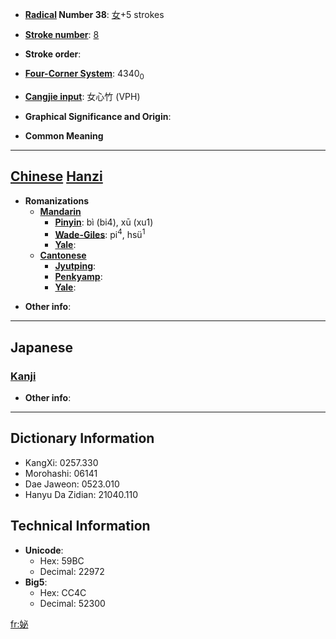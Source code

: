 * '''[[Wiktionary:Chinese radical index| Radical]] Number 38''': [[Wiktionary:Chinese radical index 女|女]]+5 strokes

* '''[[Wiktionary:Chinese total strokes index|Stroke number]]''': [[Wiktionary:Chinese total strokes index 8|8]]

* '''Stroke order''': 

* '''[[Wiktionary:Chinese four corner index|Four-Corner System]]''': 4340<sub>0</sub>

* '''[[Wiktionary:Chinese Cangjie index|Cangjie input]]''': 女心竹 (VPH)

* '''Graphical Significance and Origin''': 

* '''Common Meaning'''

----

== [[Chinese]] [[Hanzi]] ==

* '''Romanizations'''
** '''[[Mandarin]]'''
*** '''[[Pinyin]]''': bì (bi4), xū (xu1)
*** '''[[Wade-Giles]]''': pi<sup>4</sup>, hsü<sup>1</sup>
*** '''[[Yale]]''': 
** '''[[Cantonese]]'''
*** '''[[Jyutping]]''':
*** '''[[Penkyamp]]''': 
*** '''[[Yale]]''': 

* '''Other info''': 

----

==Japanese==
===[[Kanji]]===
{{kanji|on readings=[[ひ]] (hi), [[び]] (bi), [[ひつ]] (hitsu), [[びち]] (bichi)
|kun readings=
}}

* '''Other info''':  

----

== Dictionary Information ==

* KangXi: 0257.330
* Morohashi: 06141
* Dae Jaweon: 0523.010
* Hanyu Da Zidian: 21040.110

== Technical Information ==

* '''Unicode''':
** Hex: 59BC
** Decimal: 22972
* '''Big5''':
** Hex: CC4C
** Decimal: 52300

[[fr:妼]]